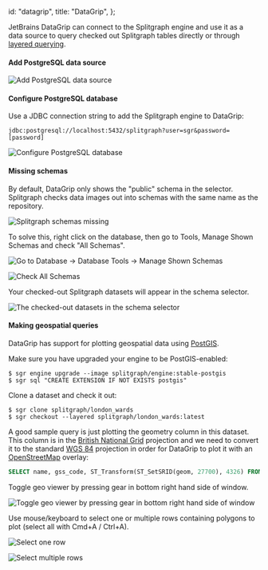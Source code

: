   id: "datagrip",
  title: "DataGrip",
};

JetBrains DataGrip can connect to the Splitgraph engine and use it as a data source to query checked out Splitgraph tables directly or through [layered querying](../large-datasets/layered-querying).

#### Add PostgreSQL data source

![Add PostgreSQL data source](https://raw.githubusercontent.com/splitgraph/splitgraph.com/master/content/docs/0700_integrating-splitgraph/images/datagrip/1-add-postgres-db.png)

#### Configure PostgreSQL database

Use a JDBC connection string to add the Splitgraph engine to DataGrip:

```
jdbc:postgresql://localhost:5432/splitgraph?user=sgr&password=[password]
```

![Configure PostgreSQL database](https://raw.githubusercontent.com/splitgraph/splitgraph.com/master/content/docs/0700_integrating-splitgraph/images/datagrip/2-configure-postgres-db.png)

#### Missing schemas

By default, DataGrip only shows the "public" schema in the selector. Splitgraph checks data images out into
schemas with the same name as the repository.

![Splitgraph schemas missing](https://raw.githubusercontent.com/splitgraph/splitgraph.com/master/content/docs/0700_integrating-splitgraph/images/datagrip/3-schemas-missing.png)

To solve this, right click on the database, then go to Tools, Manage Shown Schemas and check "All Schemas".

![Go to Database -> Database Tools -> Manage Shown Schemas](https://raw.githubusercontent.com/splitgraph/splitgraph.com/master/content/docs/0700_integrating-splitgraph/images/datagrip/4-solution-manage-shown-schemas.png)

![Check All Schemas](https://raw.githubusercontent.com/splitgraph/splitgraph.com/master/content/docs/0700_integrating-splitgraph/images/datagrip/5-check-all-schemas.png)

Your checked-out Splitgraph datasets will appear in the schema selector.

![The checked-out datasets in the schema selector](https://raw.githubusercontent.com/splitgraph/splitgraph.com/master/content/docs/0700_integrating-splitgraph/images/datagrip/6-everything-there-all-good.png)

#### Making geospatial queries

DataGrip has support for plotting geospatial data using [PostGIS](https://postgis.net).

Make sure you have upgraded your engine to be PostGIS-enabled:

```shell-session
$ sgr engine upgrade --image splitgraph/engine:stable-postgis
$ sgr sql "CREATE EXTENSION IF NOT EXISTS postgis"
```

Clone a dataset and check it out:

```shell-session
$ sgr clone splitgraph/london_wards
$ sgr checkout --layered splitgraph/london_wards:latest
```

A good sample query is just plotting the geometry column in this dataset. This column is in the
[British National Grid](https://epsg.io/27700) projection and we need to convert it to the standard
[WGS 84](https://epsg.io/4326) projection in order for DataGrip to plot it with an
[OpenStreetMap](https://www.openstreetmap.org/) overlay:

```sql
SELECT name, gss_code, ST_Transform(ST_SetSRID(geom, 27700), 4326) FROM "splitgraph/london_wards".city_merged_2018
```

Toggle geo viewer by pressing gear in bottom right hand side of window.

![Toggle geo viewer by pressing gear in bottom right hand side of window](https://raw.githubusercontent.com/splitgraph/splitgraph.com/master/content/docs/0700_integrating-splitgraph/images/datagrip/7-making-geo-query.png)

Use mouse/keyboard to select one or multiple rows containing polygons to plot (select all with Cmd+A / Ctrl+A).

![Select one row](https://raw.githubusercontent.com/splitgraph/splitgraph.com/master/content/docs/0700_integrating-splitgraph/images/datagrip/9-select-one.png)

![Select multiple rows](https://raw.githubusercontent.com/splitgraph/splitgraph.com/master/content/docs/0700_integrating-splitgraph/images/datagrip/10-select-multiple.png)
